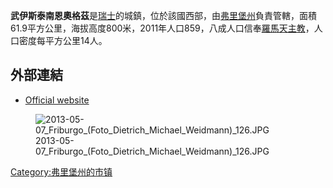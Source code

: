 '''武伊斯泰南恩奧格茲'''是[[瑞士|瑞士]]的城鎮，位於該國西部，由[[弗里堡州|弗里堡州]]負責管轄，面積61.9平方公里，海拔高度800米，2011年人口859，八成人口信奉[[羅馬天主教|羅馬天主教]]，人口密度每平方公里14人。

==外部連結==
* [http://www.vuisternens-en-ogoz.ch Official website] {{Wayback|url=http://www.vuisternens-en-ogoz.ch/ |date=20210122000726 }} {{fr icon}}
[[File:2013-05-07_Friburgo_(Foto_Dietrich_Michael_Weidmann)_126.JPG|thumb]]

{{Switzerland-geo-stub}}
[[Category:弗里堡州的市镇|Category:弗里堡州的市镇]]